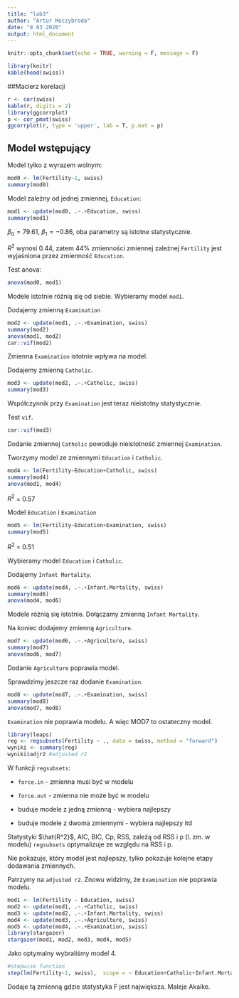 ```yaml
---
title: "lab3"
author: "Artur Moczybroda"
date: "8 03 2020"
output: html_document
---
```


```r
knitr::opts_chunk$set(echo = TRUE, warning = F, message = F)
```

```r
library(knitr)
kable(head(swiss))
```

##Macierz korelacji

```r
r <- cor(swiss)
kable(r, digits = 2)
library(ggcorrplot)
p <- cor_pmat(swiss)
ggcorrplot(r, type = 'upper', lab = T, p.mat = p)
```

## Model wstępujący

Model tylko z wyrazem wolnym:

```r
mod0 <- lm(Fertility~1, swiss)
summary(mod0)
```

Model zależny od jednej zmiennej, `Education`:

```r
mod1 <- update(mod0, .~.+Education, swiss)
summary(mod1)
```

$\beta_0 = 79.61$, $\beta_1 = -0.86$, oba parametry są istotne statystycznie.

$R^2$ wynosi 0.44, zatem 44% zmienności zmiennej zależnej `Fertility` jest wyjaśniona przez zmienność `Education`.

Test anova:

```r
anova(mod0, mod1)

```

Modele istotnie różnią się od siebie. Wybieramy model `mod1`.

Dodajemy zmienną `Examination`

```r
mod2 <- update(mod1, .~.+Examination, swiss)
summary(mod2)
anova(mod1, mod2)
car::vif(mod2)
```

Zmienna `Examination` istotnie wpływa na model.

Dodajemy zmienną `Catholic`.

```r
mod3 <- update(mod2, .~.+Catholic, swiss)
summary(mod3)
```

Współczynnik przy `Examination` jest teraz nieistotny statystycznie.

Test `vif`.

```r
car::vif(mod3)
```

Dodanie zmiennej `Catholic` powoduje nieistotność zmiennej `Examination`.

Tworzymy model ze zmiennymi `Education` i `Catholic`.

```r
mod4 <- lm(Fertility~Education+Catholic, swiss)
summary(mod4)
anova(mod1, mod4)
```

$R^2$ = 0.57

Model `Education` i `Examination`

```r
mod5 <- lm(Fertility~Education+Examination, swiss)
summary(mod5)
```

$R^2$ = 0.51

Wybieramy model `Education` i `Catholic`.

Dodajemy `Infant Mortality`.

```r
mod6 <- update(mod4, .~.+Infant.Mortality, swiss)
summary(mod6)
anova(mod4, mod6)
```

Modele różnią się istotnie. Dołączamy zmienną `Infant Mortality`.

Na koniec dodajemy zmienną `Agriculture`.

```r
mod7 <- update(mod6, .~.+Agriculture, swiss)
summary(mod7)
anova(mod6, mod7)
```

Dodanie `Agriculture` poprawia model.

Sprawdzimy jeszcze raz dodanie `Examination`.

```r
mod8 <- update(mod7, .~.+Examination, swiss)
summary(mod8)
anova(mod7, mod8)
```

`Examination` nie poprawia modelu.
A więc MOD7 to ostateczny model.


```r
library(leaps)
reg <- regsubsets(Fertility ~ ., data = swiss, method = "forward")
wyniki <- summary(reg)
wyniki$adjr2 #adjusted r2
```

W funkcji `regsubsets`:

- `force.in` - zmienna musi być w modelu

- `force.out` - zmienna nie może być w modelu

- buduje modele z jedną zmienną - wybiera najlepszy

- buduje modele z dwoma zmiennymi - wybiera najlepszy itd

Statystyki $\hat{R^2}$, AIC, BIC, Cp, RSS, zależą od RSS i p (l. zm. w modelu)
`regsubsets` optymalizuje ze względu na RSS i p.

Nie pokazuje, który model jest najlepszy, tylko pokazuje kolejne etapy dodawania zmiennych.

Patrzymy na `adjusted r2`. Znowu widzimy, że `Examination` nie poprawia modelu.

```r
mod1 <- lm(Fertility ~ Education, swiss)
mod2 <- update(mod1, .~.+Catholic, swiss)
mod3 <- update(mod2, .~.+Infant.Mortality, swiss)
mod4 <- update(mod3, .~.+Agriculture, swiss)
mod5 <- update(mod4, .~.+Examination, swiss)
library(stargazer)
stargazer(mod1, mod2, mod3, mod4, mod5)
```


Jako optymalny wybraliśmy model 4.

```r
#stepwise function
step(lm(Fertility~1, swiss),  scope = ~ Education+Catholic+Infant.Mortality+Agriculture+Examination,  direction = "forward", test = "F")
```

Dodaje tą zmienną gdzie statystyka F jest największa. Maleje Akaike.